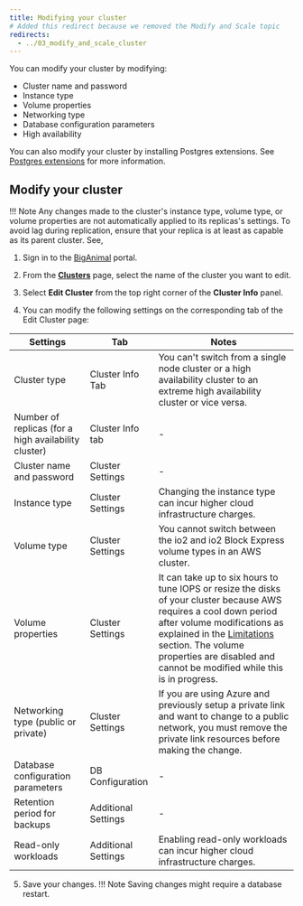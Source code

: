 ```yaml
---
title: Modifying your cluster
# Added this redirect because we removed the Modify and Scale topic
redirects:
  - ../03_modify_and_scale_cluster
---
```


You can modify your cluster by modifying:

-   Cluster name and password
-   Instance type
-   Volume properties
-   Networking type
-   Database configuration parameters
-   High availability

You can also modify your cluster by installing Postgres extensions. See [Postgres extensions](/biganimal/release/using_cluster/03_modifying_your_cluster/extensions) for more information.


## Modify your cluster

!!! Note
    Any changes made to the cluster's instance type, volume type, or volume properties are not automatically applied to its replicas's settings. To avoid lag during replication, ensure that your replica is at least as capable as its parent cluster. See, 

1.  Sign in to the [BigAnimal](https://portal.biganimal.com) portal.

2.  From the [**Clusters**](https://portal.biganimal.com/clusters) page, select the name of the cluster you want to edit.

3.  Select **Edit Cluster** from the top right corner of the **Cluster Info** panel.

4.  You can modify the following settings on the corresponding tab of the Edit Cluster page:

 |                       Settings                       |        Tab       | Notes                                                                                                                                                                                                                                                                            |
 |------------------------------------------------------|------------------|----------------------------------------------------------------------------------------------------------------------------------------------------------------------------------------------------------------------------------------------------------------------------------|
 | Cluster type | Cluster Info Tab | You can't switch from a single node cluster or a high availability cluster to an extreme high availability cluster or vice versa. |
 | Number of replicas (for a high availability cluster) | Cluster Info tab | \-                                                                                                                                                                                                                                                                                 |
 | Cluster name and password                            | Cluster Settings | \-                                                                                                                                                                                                                                                                                 |
 | Instance type                                        | Cluster Settings |Changing the instance type can incur higher cloud infrastructure charges.                                            |
 | Volume type                                          | Cluster Settings | You cannot switch between the io2 and io2 Block Express volume types in an AWS cluster.                                                                                                                                                                                          |
 | Volume properties                                    | Cluster Settings | It can take up to six hours to tune IOPS or resize the disks of your cluster because AWS requires a cool down period after volume modifications as explained in the [Limitations](https://docs.aws.amazon.com/AWSEC2/latest/UserGuide/modify-volume-requirements.html) section. The volume properties are disabled and cannot be modified while this is in progress. |
 | Networking type (public or private)                  | Cluster Settings | If you are using Azure and previously setup a private link and want to  change to a public network, you must remove the private link resources  before making the change.                                                                                                        |
 | Database configuration parameters                    | DB Configuration | \-                                                                                                                                                                                                                                                                                 |
 | Retention period for backups                         | Additional Settings          | \-                                                                                                                                                                                                                                                                                 |
 | Read-only workloads                                  | Additional Settings | Enabling read-only workloads can incur higher cloud infrastructure charges. |

5.  Save your changes.
 !!! Note
     Saving changes might require a database restart.
